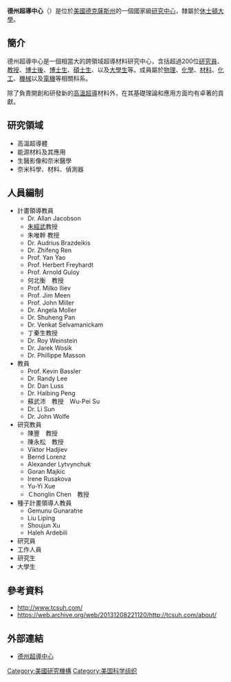 {{expand|time=2014-01-27T16:25:39+00:00}}
{{unreferenced|time=2014-01-27T16:25:39+00:00}}
{{coord|29.7247|N|95.3449|W|display=title}}
'''德州超導中心'''（{{lang-en|TcSUH}}）是位於[[美國|美國]][[德克薩斯州|德克薩斯州]]的一個國家級[[研究中心|研究中心]]，隸屬於[[休士頓大學|休士頓大學]]。

== 簡介 ==
德州超導中心是一個相當大的跨領域超導材料研究中心，含括超過200位[[研究員|研究員]]、[[教授|教授]]、[[博士後|博士後]]、[[博士生|博士生]]、[[碩士生|碩士生]]、以及[[大學生|大學生]]等。成員屬於[[物理|物理]]、[[化學|化學]]、[[材料|材料]]、[[化工|化工]]、[[機械|機械]]以及[[電機|電機]]等相關科系。

除了負責開創和研發新的[[高溫超導|高溫超導]]材料外，在其基礎理論和應用方面均有卓著的貢獻。

== 研究領域 ==
* 高溫超導體
* 能源材料及其應用
* 生醫影像和奈米醫學
* 奈米科學、材料、偵測器

== 人員編制 ==
* 計畫領導教員
** Dr. Allan Jacobson
** [[朱經武|朱經武]]教授
** 朱唯幹 教授
** Dr. Audrius Brazdeikis
** Dr. Zhifeng Ren
** Prof. Yan Yao
** Prof. Herbert Freyhardt
** Prof. Arnold Guloy
** 何北衡　教授
** Prof. Milko Iliev
** Prof. Jim Meen
** Prof. John Miller
** Dr. Angela Moller
** Dr. Shuheng Pan
** Dr. Venkat Selvamanickam
** 丁秦生教授
** Dr. Roy Weinstein
** Dr. Jarek Wosik
** Dr. Phillippe Masson
* 教員
** Prof. Kevin Bassler
** Dr. Randy Lee
** Dr. Dan Luss
** Dr. Haibing Peng
** 蘇武沛　教授　Wu-Pei Su
** Dr. Li Sun
** Dr. John Wolfe
* 研究教員
** 陳豐　教授
** 陳永松　教授
** Viktor Hadjiev
** Bernd Lorenz
** Alexander Lytvynchuk
** Goran Majkic
** Irene Rusakova
** Yu-Yi Xue
** Ｃhonglin Chen　教授
* 種子計畫領導人教員
** Gemunu Gunaratne
** Liu Liping
** Shoujun Xu
** Haleh Ardebili
* 研究員
* 工作人員
* 研究生
* 大學生

== 參考資料 ==
* http://www.tcsuh.com/
* https://web.archive.org/web/20131208221120/http://tcsuh.com/about/

== 外部連結 ==
* [http://www.tcsuh.com/ 德州超導中心] {{Wayback|url=http://www.tcsuh.com/ |date=20131208221120 }}

{{小作品}}

[[Category:美國研究機構|Category:美國研究機構]]
[[Category:美国科学组织|Category:美国科学组织]]